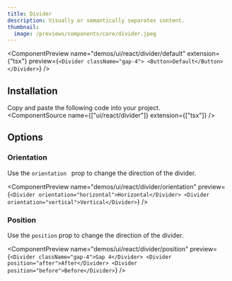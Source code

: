 ```yaml
---
title: Divider
description: Visually or semantically separates content.
thumbnail:
  image: /previews/components/core/divider.jpeg
---
```


<ComponentPreview
  name="demos/ui/react/divider/default"
  extension={"tsx"}
  preview={`<Divider className="gap-4">
<Button>Default</Button>
</Divider>`}
/>

## Installation

Copy and paste the following code into your project.<br/>
  <ComponentSource
    name={["ui/react/divider"]}
    extension={["tsx"]}
  />
  
## Options

### Orientation

Use the `orientation ` prop to change the direction of the divider.

<ComponentPreview
  name="demos/ui/react/divider/orientation"
  preview={`<Divider orientation="horizontal">Horizontal</Divider>
<Divider orientation="vertical">Vertical</Divider>`}
/>

### Position

Use the `position` prop to change the direction of the divider.

<ComponentPreview
  name="demos/ui/react/divider/position"
  preview={`<Divider className="gap-4">Gap 4</Divider>
<Divider position="after">After</Divider>
<Divider position="before">Before</Divider>`}
/>

